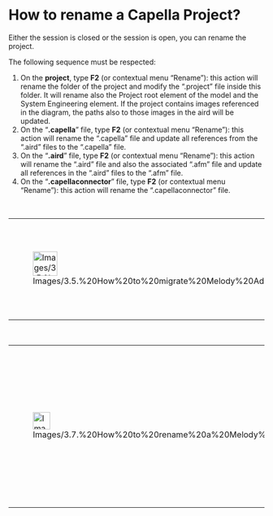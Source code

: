             
= How to rename a Capella Project? =
 
Either the session is closed or the session is open, you can rename the project.


The following sequence must be respected:

 
# On the '''project''', type '''F2''' (or contextual menu &ldquo;Rename&rdquo;): this action will rename the folder of the project and modify the 	&ldquo;.project&rdquo; file inside this folder. It will rename also the Project root element of the model and the System Engineering element. If the project contains images referenced in the diagram, the paths also to those images in the aird will be updated.
# On the &ldquo;'''.capella'''&rdquo; file, type '''F2''' (or contextual 	menu &ldquo;Rename&rdquo;): this action will rename the 	&ldquo;.capella&rdquo; file and update all references from the &ldquo;.aird&rdquo; files to the &ldquo;.capella&rdquo; file.
# On the &ldquo;'''.aird'''&rdquo; file, type '''F2''' (or contextual menu 	&ldquo;Rename&rdquo;): this action will rename the &ldquo;.aird&rdquo; 	file and also the associated &ldquo;.afm&rdquo; file and update all references in the &ldquo;.aird&rdquo; files 	to the &ldquo;.afm&rdquo; file.
# On the &ldquo;'''.capellaconnector'''&rdquo; file, type '''F2''' (or contextual 	menu &ldquo;Rename&rdquo;): this action will rename the 	&ldquo;.capellaconnector&rdquo; file.
<br>


 

{| border="1"
|-
| 
[[Image:Images/3.5.%20How%20to%20migrate%20Melody%20Advance%20projects_html_3c78e109.png|48x48px]]
| 
The same process can be applied on Library projects.
|} 
 
<br>


         
{| border="1"
|-
| 
[[Image:Images/3.7.%20How%20to%20rename%20a%20Melody%20Advance%20Project_html_723ed3f9.png|34x34px]]

 
| 
If 				you rename a Library project, all the references to this library 				will be lost. Libraries renaming must be done very carefully.

 
|}  

<br>


<br>
<br>

 
<br>
<br>

   